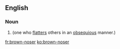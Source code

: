 ==English==

===Noun===
{{en-noun|head=[[brown]]-[[noser]]}}

# {{context|idiomatic|lang=en}} {{alternative spelling of|brown noser}} (one who [[flatters]] others in an [[obsequious]] manner.)

[[fr:brown-noser]]
[[ko:brown-noser]]